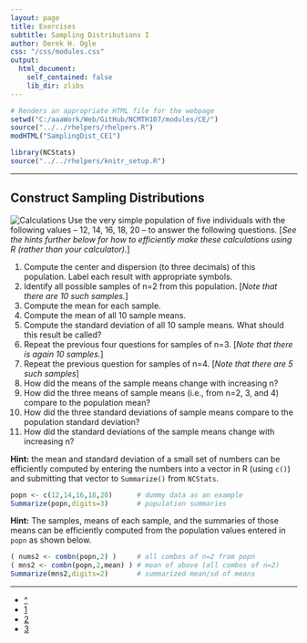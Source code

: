 ```yaml
---
layout: page
title: Exercises
subtitle: Sampling Distributions I
author: Derek H. Ogle
css: "/css/modules.css"
output:
  html_document:
    self_contained: false
    lib_dir: zlibs
---
```


```r
# Renders an appropriate HTML file for the webpage
setwd("C:/aaaWork/Web/GitHub/NCMTH107/modules/CE/")
source("../../rhelpers/rhelpers.R")
modHTML("SamplingDist_CE1")
```

```r
library(NCStats)
source("../../rhelpers/knitr_setup.R")
```

----

## Construct Sampling Distributions
<img src="http://derekogle.com/NCMTH107/modules/CE/zimgs/calculator-1.jpg" alt="Calculations" class="img-right">
Use the very simple population of five individuals with the following values -- 12, 14, 16, 18, 20 -- to answer the following questions. [*See the hints further below for how to efficiently make these calculations using R (rather than your calculator).*]

1. Compute the center and dispersion (to three decimals) of this population. Label each result with appropriate symbols.
1. Identify all possible samples of n=2 from this population. [*Note that there are 10 such samples.*]
1. Compute the mean for each sample.
1. Compute the mean of all 10 sample means.
1. Compute the standard deviation of all 10 sample means. What should this result be called?
1. Repeat the previous four questions for samples of n=3. [*Note that there is again 10 samples.*]
1. Repeat the previous question for samples of n=4. [*Note that there are 5 such samples*]
1. How did the means of the sample means change with increasing n?
1. How did the three means of sample means (i.e., from n=2, 3, and 4) compare to the population mean?
1. How did the three standard deviations of sample means compare to the population standard deviation?
1. How did the standard deviations of the sample means change with increasing n?

<p class="bg-info"><strong>Hint:</strong> the mean and standard deviation of a small set of numbers can be efficiently computed by entering the numbers into a vector in R (using <code>c()</code>) and submitting that vector to <code>Summarize()</code> from <code>NCStats</code>.</p>

```r
popn <- c(12,14,16,18,20)      # dummy data as an example
Summarize(popn,digits=3)       # population summaries
```

<p class="bg-info"><strong>Hint:</strong> The samples, means of each sample, and the summaries of those means can be efficiently computed from the population values entered in <code>popn</code> as shown below.</p>

```r
( nums2 <- combn(popn,2) )     # all combos of n=2 from popn
( mns2 <- combn(popn,2,mean) ) # mean of above (all combos of n=2)
Summarize(mns2,digits=2)       # summarized mean/sd of means
```

----

<div class="text-center">
<ul class="pagination pagination-lg">
  <li><a href="../SamplingDist.html">^</a></li>
  <li class="active"><a href="#">1</a></li>
  <li><a href="SamplingDist_CE2.html">2</a></li>
  <li><a href="SamplingDist_CE3.html">3</a></li>
</ul>
